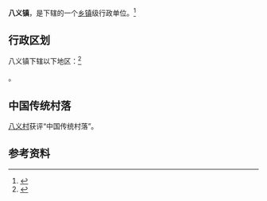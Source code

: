 {{中国乡级行政区|14/04/21/104/000}}

'''八义镇'''，是{{PRC admin/fullname|14/04/21/104/000|3}}下辖的一个[[乡镇|乡镇]]级行政单位。<ref>{{PRC admin/ref sgc|{{PRC admin/parent|14/04/21/104/000}}}}</ref>

== 行政区划 ==

八义镇下辖以下地区：<ref>{{PRC admin/ref sgc|14/04/21/104/000}}</ref>

{{PRC admin/children|14/04/21/104/000}}。

==中国传统村落==
[[八义村|八义村]]获评“中国传统村落”。

== 参考资料 ==

{{reflist}}

{{行政区划小作品}}
{{PRC admin/navcat|14/04/21/104/000}}